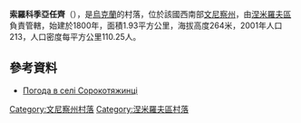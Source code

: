 {{coord|48|57|40|N|28|57|10|E|scale:30000|display=title}}

'''索羅科季亞任齊'''（{{lang-uk|Сорокотяжинці}}），是[[烏克蘭|烏克蘭]]的村落，位於該國西南部[[文尼察州|文尼察州]]，由[[涅米羅夫區|涅米羅夫區]]負責管轄，始建於1800年，面積1.93平方公里，海拔高度264米，2001年人口213，人口密度每平方公里110.25人。

==參考資料==
* [http://weather.in.ua/ua/vinnickaja/24560 Погода в селі Сорокотяжинці] {{Wayback|url=http://weather.in.ua/ua/vinnickaja/24560 |date=20111220140730 }}

[[Category:文尼察州村落|Category:文尼察州村落]]
[[Category:涅米羅夫區村落|Category:涅米羅夫區村落]]


{{Vinnytsia-geo-stub}}
